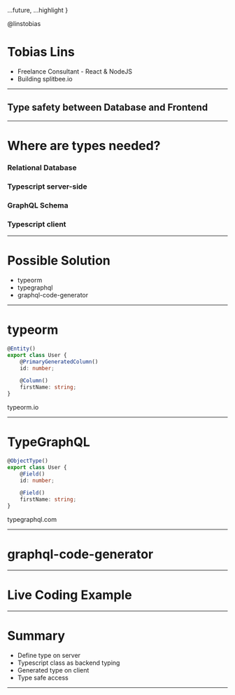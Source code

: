 
  ...future,
  ...highlight
}


<Footer>

@linstobias

</Footer>

# Tobias Lins
- Freelance Consultant - React & NodeJS
- Building splitbee.io 

---

## Type safety between Database and Frontend

---

# Where are types needed?

<Steps>

### Relational Database 
### Typescript server-side
### GraphQL Schema
### Typescript client

</Steps>

---

# Possible Solution

* typeorm
* typegraphql
* graphql-code-generator

---

# typeorm

```ts
@Entity()
export class User {
    @PrimaryGeneratedColumn()
    id: number;

    @Column()
    firstName: string;
}
```

typeorm.io


---

# TypeGraphQL

```ts
@ObjectType()
export class User {
    @Field()
    id: number;

    @Field()
    firstName: string;
}
```

typegraphql.com

---

# graphql-code-generator

---

# Live Coding Example

---


# Summary

<Steps>

* Define type on server
* Typescript class as backend typing
* Generated type on client
* Type safe access

</Steps>

--- 